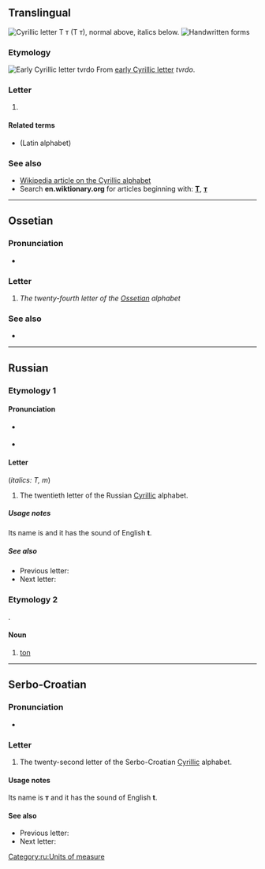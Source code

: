 {{also|Т|T|-т|т.|Appendix:Variations of "t"}}
{{character info/new}}
==Translingual==
[[Image:Cyrillic T.png|thumb|right|Cyrillic letter '''Т т''' (''Т т''), normal above, italics below.]]
[[File:20-Russian alphabet-Т т.svg|thumb|Handwritten forms]]

===Etymology===
[[Image:Early Cyrillic letter Tvrido.png|Early Cyrillic letter ''tvrdo'']]
From [[w:Early Cyrillic alphabet|early Cyrillic letter]] ''tvrdo''.

===Letter===
{{head|mul|letter|lower case||upper case|Т}}

# {{non-gloss definition|Cyrillic small letter te}}

====Related terms====
* {{l|mul|t}} (Latin alphabet)

===See also===
* [[w:Cyrillic alphabet|Wikipedia article on the Cyrillic alphabet]]
* Search '''en.wiktionary.org''' for articles beginning with: '''[http://en.wiktionary.org/w/index.php?title=Special%3AAllpages&from=%D0%A2&namespace=0 Т]''', '''[http://en.wiktionary.org/w/index.php?title=Special%3AAllpages&from=%D1%82&namespace=0 т]'''

----

==Ossetian==

===Pronunciation===
* {{qualifier|phoneme}} {{IPA|/t/|lang=os}}

===Letter===
{{head|os|letter|sc=Cyrl|upper case|Т}}

# ''The twenty-fourth letter of the [[Ossetian]] alphabet''

===See also===
* {{list:Cyrillic script letters/os}}

----

==Russian==

===Etymology 1===

====Pronunciation====
* {{qualifier|phoneme}} {{ru-IPA}}
* {{audio|Ru-т.ogg|Audio|lang=ru}}

====Letter====
{{head|ru|letter|lower case||upper case|Т}} (''italics: Т, m'')

# The twentieth letter of the Russian [[Cyrillic]] alphabet.

=====Usage notes=====
Its name is {{m|ru|тэ}} and it has the sound of English '''t'''.

=====See also=====
* Previous letter: {{l|ru|с}}
* Next letter: {{l|ru|у}}

===Etymology 2===
{{ru-etym abbrev of|то́нна}}.

====Noun====
{{ru-noun||f-in|-}}

# [[ton]]

[[Category:ru:Units of measure]]

----

==Serbo-Croatian==
{{attention|sh}}

===Pronunciation===
* {{qualifier|phoneme}} {{IPA|/t/|lang=sh}}

===Letter===
{{head|sh|letter|lower case||upper case|Т}}

# The twenty-second letter of the Serbo-Croatian [[Cyrillic]] alphabet.

====Usage notes====
Its name is '''т''' and it has the sound of English '''t'''.

====See also====
* Previous letter: {{l|sh|с}}
* Next letter: {{l|sh|ћ}}